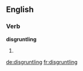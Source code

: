 
==English==

===Verb===
'''disgruntling'''

# {{present participle of|disgruntle}}

[[de:disgruntling]]
[[fr:disgruntling]]